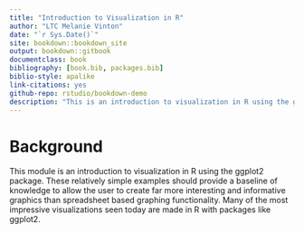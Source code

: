 ```yaml
--- 
title: "Introduction to Visualization in R"
author: "LTC Melanie Vinton"
date: "`r Sys.Date()`"
site: bookdown::bookdown_site
output: bookdown::gitbook
documentclass: book
bibliography: [book.bib, packages.bib]
biblio-style: apalike
link-citations: yes
github-repo: rstudio/bookdown-demo
description: "This is an introduction to visualization in R using the ggplot2 package."
---
```

# Background

This module is an introduction to visualization in R using the ggplot2 package.  These relatively simple examples should provide a baseline of knowledge to allow the user to create far more interesting and informative graphics than spreadsheet based graphing functionality.  Many of the most impressive visualizations seen today are made in R with packages like ggplot2.
